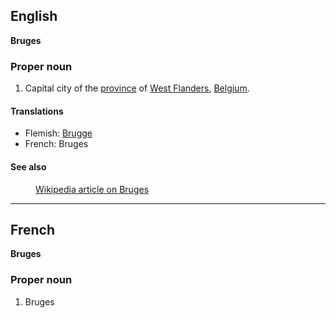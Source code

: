 ==English==
'''Bruges'''

===Proper noun===

#Capital city of the [[province]] of [[West Flanders]], [[Belgium]].

====Translations====
*Flemish: [[Brugge]]
*French: Bruges

====See also====
:[[en:Bruges|Wikipedia article on Bruges]]

----
==French==
'''Bruges'''

===Proper noun===

#Bruges